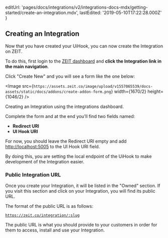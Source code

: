 
  editUrl:
    'pages/docs/integrations/v2/integrations-docs-mdx/getting-started/create-an-integration.mdx',
  lastEdited: '2019-05-10T17:22:28.000Z'
}

## Creating an Integration

Now that you have created your UiHook, you can now create the Integration on ZEIT.

To do this, first login to the [ZEIT dashboard](/dashboard) and **click the Integration link in the main navigation**.

Click "Create New" and you will see a form like the one below:

<Image
  src={`https://assets.zeit.co/image/upload/v1557065539/docs-assets/static/docs/addons/create-addon-form.png`}
  width={1670/2}
  height={1046/2}
/>
<Caption>Creating an Integration using the integrations dashboard.</Caption>

Complete the form and at the end you'll find two fields named:

- **Redirect URI**
- **UI Hook URI**

For now, you should leave the Redirect URI empty and add <http://localhost:5005> to the UI Hook URI field.

By doing this, you are setting the local endpoint of the UiHook to make development of the Integration easier.

### Public Integration URL

Once you create your Integration, it will be listed in the "Owned" section. If you visit this section and click on your Integration, you will find its public URL.

The format of the public URL is as follows:

<Code>https://zeit.co/integration/:slug</Code>

The public URL is what you should provide to your customers in order for them to access, install and use your Integration.
